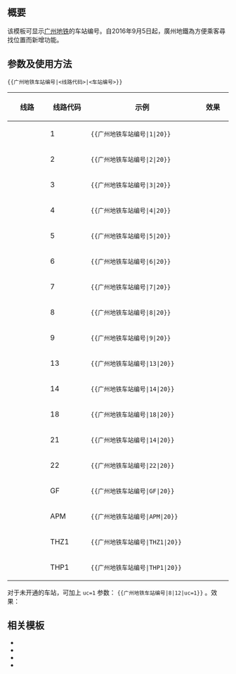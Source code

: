 <noinclude>{{Documentation subpage}}</noinclude>

== 概要 ==

该模板可显示[[广州地铁]]的车站编号。自2016年9月5日起，廣州地鐵為方便乘客尋找位置而新增功能。

== 参数及使用方法 ==

 <code><nowiki>{{广州地铁车站编号|<线路代码>|<车站编号>}}</nowiki></code>

{| class="wikitable" style="text-align: center;"
|-
! width=80 | 线路
! width=80 | 线路代码
! width=250 |  示例
! width=60 | 效果
|-
| {{广州地铁路线链接|1|S}}
| 1
| <code><nowiki>{{广州地铁车站编号|1|20}}</nowiki></code>
| {{广州地铁车站编号|1|20}}
|-
| {{广州地铁路线链接|2|S}}
| 2
| <code><nowiki>{{广州地铁车站编号|2|20}}</nowiki></code>
| {{广州地铁车站编号|2|20}}
|-
| {{广州地铁路线链接|3|S}}
| 3
| <code><nowiki>{{广州地铁车站编号|3|20}}</nowiki></code>
| {{广州地铁车站编号|3|20}}
|-
| {{广州地铁路线链接|4|S}}
| 4
| <code><nowiki>{{广州地铁车站编号|4|20}}</nowiki></code>
| {{广州地铁车站编号|4|20}}
|-
| {{广州地铁路线链接|5|S}}
| 5
| <code><nowiki>{{广州地铁车站编号|5|20}}</nowiki></code>
| {{广州地铁车站编号|5|20}}
|-
| {{广州地铁路线链接|6|S}}
| 6
| <code><nowiki>{{广州地铁车站编号|6|20}}</nowiki></code>
| {{广州地铁车站编号|6|20}}
|-
| {{广州地铁路线链接|7|S}}
| 7
| <code><nowiki>{{广州地铁车站编号|7|20}}</nowiki></code>
| {{广州地铁车站编号|7|20}}
|-
| {{广州地铁路线链接|8|S}}
| 8
| <code><nowiki>{{广州地铁车站编号|8|20}}</nowiki></code>
| {{广州地铁车站编号|8|20}}
|-
| {{广州地铁路线链接|9|S}}
| 9
| <code><nowiki>{{广州地铁车站编号|9|20}}</nowiki></code>
| {{广州地铁车站编号|9|20}}
|-
| {{广州地铁路线链接|13|S}}
| 13
| <code><nowiki>{{广州地铁车站编号|13|20}}</nowiki></code>
| {{广州地铁车站编号|13|20}}
|-
| {{广州地铁路线链接|14|S}}
| 14
| <code><nowiki>{{广州地铁车站编号|14|20}}</nowiki></code>
| {{广州地铁车站编号|14|20}}
|-
| {{广州地铁路线链接|18|S}}
| 18
| <code><nowiki>{{广州地铁车站编号|18|20}}</nowiki></code>
| {{广州地铁车站编号|18|20}}
|-
| {{广州地铁路线链接|21|S}}
| 21
| <code><nowiki>{{广州地铁车站编号|14|20}}</nowiki></code>
| {{广州地铁车站编号|21|20}}
|-
| {{广州地铁路线链接|22|S}}
| 22
| <code><nowiki>{{广州地铁车站编号|22|20}}</nowiki></code>
| {{广州地铁车站编号|22|20}}
|-
| {{广州地铁路线链接|GF|S}}
| GF
| <code><nowiki>{{广州地铁车站编号|GF|20}}</nowiki></code>
| {{广州地铁车站编号|GF|20}}
|-
| {{广州地铁路线链接|APM|S}}
| APM
| <code><nowiki>{{广州地铁车站编号|APM|20}}</nowiki></code>
| {{广州地铁车站编号|APM|20}}
|-
| {{广州地铁路线链接|THZ1|S}}
| THZ1
| <code><nowiki>{{广州地铁车站编号|THZ1|20}}</nowiki></code>
| {{广州地铁车站编号|THZ1|20}}
|-
| {{广州地铁路线链接|THP1|S}}
| THP1
| <code><nowiki>{{广州地铁车站编号|THP1|20}}</nowiki></code>
| {{广州地铁车站编号|THP1|20}}
|}

对于未开通的车站，可加上 <code><nowiki>uc=1</nowiki></code> 参数： <code><nowiki>{{广州地铁车站编号|8|12|uc=1}}</nowiki></code> 。效果：{{广州地铁车站编号|8|12|uc=1}}

<!-- 7号线西延段车站编号并无G，故隐藏
对于编号线路位于广州市外的车站，可加上 <code><nowiki>G=1</nowiki></code> 参数： <code><nowiki>{{广州地铁车站编号|7|01-5|G=1}}</nowiki></code> 。效果：{{广州地铁车站编号|7|01-5|G=1}}
-->

== 相关模板 ==
* {{tl|佛山地铁车站编号}}
* {{tl|广州地铁路线标志}}
* {{tl|广州地铁路线链接}}
* {{tl|广州地铁站台}}